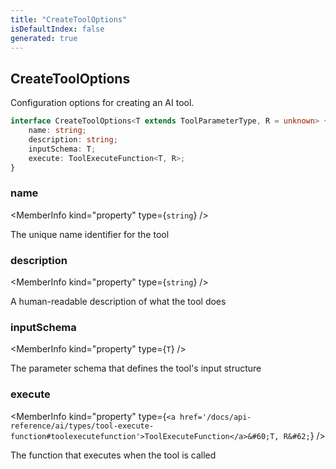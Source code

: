 ```yaml
---
title: "CreateToolOptions"
isDefaultIndex: false
generated: true
---
```



<!-- This file was generated from the CommandKit source. Do not modify. Instead, re-run the "docgen" script -->


## CreateToolOptions

<GenerationInfo sourceFile="packages/ai/src/tools/common/index.ts" sourceLine="38" packageName="@commandkit/ai" />

Configuration options for creating an AI tool.

```ts title="Signature"
interface CreateToolOptions<T extends ToolParameterType, R = unknown> {
    name: string;
    description: string;
    inputSchema: T;
    execute: ToolExecuteFunction<T, R>;
}
```

<div className="members-wrapper">

### name

<MemberInfo kind="property" type={`string`}   />

The unique name identifier for the tool
### description

<MemberInfo kind="property" type={`string`}   />

A human-readable description of what the tool does
### inputSchema

<MemberInfo kind="property" type={`T`}   />

The parameter schema that defines the tool's input structure
### execute

<MemberInfo kind="property" type={`<a href='/docs/api-reference/ai/types/tool-execute-function#toolexecutefunction'>ToolExecuteFunction</a>&#60;T, R&#62;`}   />

The function that executes when the tool is called


</div>
